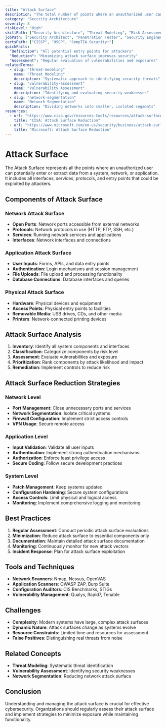 ```yaml
---
title: "Attack Surface"
description: "The total number of points where an unauthorized user can attempt to enter or extract data from a system, network, or application."
category: "Security Architecture"
severity: 8
riskLevel: "High"
skillPath: ["Security Architecture", "Threat Modeling", "Risk Assessment"]
jobPath: ["Security Architect", "Penetration Tester", "Security Engineer"]
certsPath: ["CISSP", "OSCP", "CompTIA Security+"]
quickFacts:
  "Definition": "All potential entry points for attackers"
  "Reduction": "Minimizing attack surface improves security"
  "Assessment": "Regular evaluation of vulnerabilities and exposures"
relatedTerms:
  - slug: "threat-modeling"
    name: "Threat Modeling"
    description: "Systematic approach to identifying security threats"
  - slug: "vulnerability-assessment"
    name: "Vulnerability Assessment"
    description: "Identifying and evaluating security weaknesses"
  - slug: "network-segmentation"
    name: "Network Segmentation"
    description: "Dividing networks into smaller, isolated segments"
resources:
  - url: "https://www.cisa.gov/resources-tools/resources/attack-surface-reduction"
    title: "CISA: Attack Surface Reduction"
  - url: "https://www.microsoft.com/en-us/security/business/attack-surface-reduction"
    title: "Microsoft: Attack Surface Reduction"
---
```


# Attack Surface

The Attack Surface represents all the points where an unauthorized user can potentially enter or extract data from a system, network, or application. It includes all interfaces, services, protocols, and entry points that could be exploited by attackers.

## Components of Attack Surface

### Network Attack Surface
- **Open Ports**: Network ports accessible from external networks
- **Protocols**: Network protocols in use (HTTP, FTP, SSH, etc.)
- **Services**: Running network services and applications
- **Interfaces**: Network interfaces and connections

### Application Attack Surface
- **User Inputs**: Forms, APIs, and data entry points
- **Authentication**: Login mechanisms and session management
- **File Uploads**: File upload and processing functionality
- **Database Connections**: Database interfaces and queries

### Physical Attack Surface
- **Hardware**: Physical devices and equipment
- **Access Points**: Physical entry points to facilities
- **Removable Media**: USB drives, CDs, and other media
- **Printers**: Network-connected printing devices

## Attack Surface Analysis
1. **Inventory**: Identify all system components and interfaces
2. **Classification**: Categorize components by risk level
3. **Assessment**: Evaluate vulnerabilities and exposure
4. **Prioritization**: Rank components by attack likelihood and impact
5. **Remediation**: Implement controls to reduce risk

## Attack Surface Reduction Strategies

### Network Level
- **Port Management**: Close unnecessary ports and services
- **Network Segmentation**: Isolate critical systems
- **Firewall Configuration**: Implement strict access controls
- **VPN Usage**: Secure remote access

### Application Level
- **Input Validation**: Validate all user inputs
- **Authentication**: Implement strong authentication mechanisms
- **Authorization**: Enforce least privilege access
- **Secure Coding**: Follow secure development practices

### System Level
- **Patch Management**: Keep systems updated
- **Configuration Hardening**: Secure system configurations
- **Access Controls**: Limit physical and logical access
- **Monitoring**: Implement comprehensive logging and monitoring

## Best Practices
1. **Regular Assessment**: Conduct periodic attack surface evaluations
2. **Minimization**: Reduce attack surface to essential components only
3. **Documentation**: Maintain detailed attack surface documentation
4. **Monitoring**: Continuously monitor for new attack vectors
5. **Incident Response**: Plan for attack surface exploitation

## Tools and Techniques
- **Network Scanners**: Nmap, Nessus, OpenVAS
- **Application Scanners**: OWASP ZAP, Burp Suite
- **Configuration Auditors**: CIS Benchmarks, STIGs
- **Vulnerability Management**: Qualys, Rapid7, Tenable

## Challenges
- **Complexity**: Modern systems have large, complex attack surfaces
- **Dynamic Nature**: Attack surfaces change as systems evolve
- **Resource Constraints**: Limited time and resources for assessment
- **False Positives**: Distinguishing real threats from noise

## Related Concepts
- **Threat Modeling**: Systematic threat identification
- **Vulnerability Assessment**: Identifying security weaknesses
- **Network Segmentation**: Reducing network attack surface

## Conclusion

Understanding and managing the attack surface is crucial for effective cybersecurity. Organizations should regularly assess their attack surface and implement strategies to minimize exposure while maintaining functionality. 